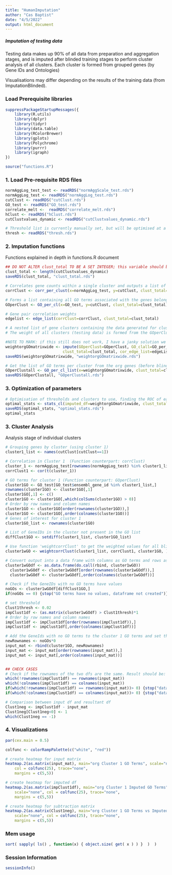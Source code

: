 ```yaml
---
title: "HumanImputation"
author: "Cas Baptist"
date: "4/5/2022"
output: html_document
---
```


##### Imputation of testing data 

Testing data makes up 90% of all data from preparation and aggregation stages, and is imputed after blinded training stages to perform cluster analysis of all clusters. Each cluster is formed from grouped genes (by Gene IDs and Ontologies) 

Visualisations may differ depending on the results of the training data (from ImputationBlinded). 

### Load Prerequisite libraries

```r

suppressPackageStartupMessages({
    library(R.utils)
    library(dplyr)
    library(tidyr)
    library(data.table)
    library(RColorBrewer)
    library(gplots)
    library(Polychrome)
    library(purrr)
    library(igraph)
})

source("functions.R")

```

### 1. Load Pre-requisite RDS files 

```r

normAggLog_test_test <- readRDS("normAggScale_test.rds")
normAggLog_test <- readRDS("normAggLog_test.rds")
cutClust <- readRDS("cutClust.rds")
GO_test <- readRDS("GO_test.rds")
correlate_melt <-  readRDS("correlate_melt.rds")
hClust <- readRDS("hClust.rds")
cutClustvalues_dynamic <- readRDS("cutClustvalues_dynamic.rds")

# Threshold list is currently manually set, but will be optimised at a later date
thresh <- readRDS("thresh.rds")

```

### 2. Imputation functions

Functions explained in depth in functions.R document

```r

## DO NOT ALTER clust_total TO BE A SET INTEGER; this variable should be dynamic in nature and finds the total number of clusters (cluster total value) that had previously been taken through manually analysing every cluster under different optimisation functions 
clust_total <- length(cutClustvalues_dynamic)
saveRDS(clust_total, "clust_total.rds")

# Correlates gene counts within a single cluster and outputs a list of the genes grouped per cluster and their corresponding correlation values
corrClust <- corr_per_clust(x=normAggLog_test, y=cutClust, clust_total=clust_total)

# Forms a list containing all GO terms associated with the genes belonging to a particular cluster
GOperClust <- GO_per_cl(x=GO_test, y=cutClust, clust_total=clust_total)

# Gene pair correlation weights
edgelist <- edge_list(corrClust=corrClust, clust_total=clust_total)

# A nested list of gene clusters containing the data generated for cluster analysis. 
# The weight of all clusters (testing data) is formed from the GOperClust object, which is a subset of the orgGOmatrixwide object from HumanGoPrep (chunk 2/11).

#NOTE TO MARK: if this still does not work, I have a janky solution we can use, but it will not be as statistically significant
weightorgGOmatrixwide <- impute(GOperClust=GOperClust, GO_clall=GO_per_cl_blinded, corr_cl=corrClust, 
                         clust_total=clust_total, cor_edge_list=edgeList, thresh=thresh)
saveRDS(weightorgGOmatrixwide, "weightorgGOmatrixwide.rds")

# Get the list of GO terms per cluster from the org genes (before blinding) to use as a reference for filtering the relevant GO terms per cluster. This also ensures the dimensions (number of columns) in all of the trials are equal.
GOperClustall <- GO_per_cl_list(x=weightorgGOmatrixwide, clust_total=clust_total)
saveRDS(GOperClustall, "GOperClustall.rds")

```

### 3. Optimization of parameters

```r

# Optimisation of thresholds and clusters to use, finding the ROC of each cluster prior to cluster analysis.
optimal_stats <- stats_cl(imputed_df=weightorgGOmatrixwide, clust_total=clust_total)
saveRDS(optimal_stats, "optimal_stats.rds")
optimal_stats

```


### 3. Cluster Analysis

Analysis stage of individual clusters

```r

# Grouping genes by cluster (using cluster 1)
cluster1_list <- names(cutClust[cutClust==1])

# Correlation in Cluster 1  (Function counterpart: corrClust)
cluster_1 <- normAggLog_test[rownames(normAggLog_test) %in% cluster1_list,]
corrClust1 <- cor(t(cluster_1))

# GO terms for cluster 1 (Function counterpart: GOperClust)
cluster1GO <- GO_test[GO_test$ensembl_gene_id %in% cluster1_list,]
rownames(cluster1GO) <- cluster1GO[,1] 
cluster1GO[,1] <- c()
cluster1GO <- cluster1GO[,which(colSums(cluster1GO) > 0)]
# Order by row names and column names
cluster1GO <- cluster1GO[order(rownames(cluster1GO)),]
cluster1GO <- cluster1GO[,order(colnames(cluster1GO))]
# Genes of interest for cluster 1
cluster1GO_list <- rownames(cluster1GO)

# List of GeneIDs in the cluster not present in the GO list
diffClust1GO <- setdiff(cluster1_list, cluster1GO_list)

# Use function 'weightcorrClust' to get the weighted values for all blinded genes in cluster 1
cluster1wGO <- weightcorrClust(cluster1_list, corrClust1, cluster1GO, )

# Convert output into a data frame with columns as GO terms and rows as gene names
cluster1wGOdf <- as.data.frame(do.call(rbind, cluster1wGO))
  cluster1wGOdf <- cluster1wGOdf[order(rownames(cluster1wGOdf)),]
  cluster1wGOdf <- cluster1wGOdf[,order(colnames(cluster1wGOdf))]

# Check if the GeneIDs with no GO terms have values
noGOs <- cluster1wGOdf[diffClust1GO,]
if(noGOs == 0) {stop("GO terms have no values, dataframe not created")}

# set threshold
Clust1thresh <- 0.02
impClust1df <- (as.matrix(cluster1wGOdf) > Clust1thresh)*1
# Order by row names and column names
impClust1df <- impClust1df[order(rownames(impClust1df)),]
impClust1df <- impClust1df[,order(colnames(impClust1df))]

# Add the GeneIds with no GO terms to the cluster 1 GO terms and set them to zero. This will serve as the input (original) matrix
newRownames <- noGOs*0
input_mat <- rbind(cluster1GO, newRownames)
input_mat <- input_mat[order(rownames(input_mat)),]
input_mat <- input_mat[,order(colnames(input_mat))]


## CHECK CASES
# Check if the rownames of the two dfs are the same. Result should be: integer(0)
which(!rownames(impClust1df) == rownames(input_mat))
which(!colnames(impClust1df) == colnames(input_mat))
if(which(!rownames(impClust1df) == rownames(input_mat))> 0) {stop("dataframes not correlated")}
if(which(!colnames(impClust1df) == colnames(input_mat))> 0) {stop("dataframes not correlated")}

# Comparison between input df and resultant df
Clust1neg <- impClust1df - input_mat
Clust1neg[Clust1neg<0] <- 1
which(Clust1neg == -1)

```

### 4. Visualizations

```r

par(cex.main = 0.5)

colfunc <- colorRampPalette(c("white", "red"))

# create heatmap for input matrix
heatmap.2(as.matrix(input_mat), main="org Cluster 1 GO Terms", scale="none",
    col = colfunc(25), trace="none", 
    margins = c(5,5))

# create heatmap for imputed df
heatmap.2(as.matrix(impClust1df), main="org Cluster 1 Imputed GO Terms", 
    scale="none", col = colfunc(25), trace="none", 
    margins = c(5,5))

# create heatmap for subtraction matrix
heatmap.2(as.matrix(Clust1neg), main="org Cluster 1 GO Terms vs Imputed GO Terms", 
    scale="none", col = colfunc(25), trace="none", 
    margins = c(5,5))

```

### Mem usage

```r
sort( sapply( ls() , function(x) { object.size( get( x ) ) }  )  )
```

### Session Information 

```r

sessionInfo()

```
